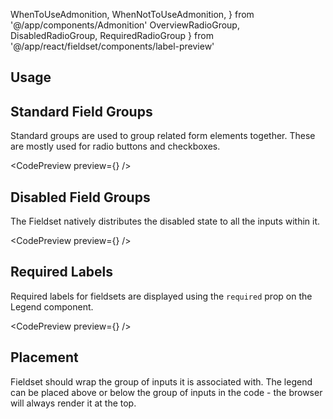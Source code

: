 ---
---

  WhenToUseAdmonition,
  WhenNotToUseAdmonition,
} from '@/app/components/Admonition'
  OverviewRadioGroup,
  DisabledRadioGroup,
  RequiredRadioGroup
} from '@/app/react/fieldset/components/label-preview'

## Usage

<WhenToUseAdmonition description="When you are displaying a group of Radio inputs or Checkboxes in the UI." />

<WhenNotToUseAdmonition description="You should not group inputs unless they are related to a single name context." />

## Standard Field Groups

Standard groups are used to group related form elements together. These are mostly used for radio buttons and checkboxes.

<CodePreview preview={<OverviewRadioGroup />} />

<SquigglyDivider />

## Disabled Field Groups

The Fieldset natively distributes the disabled state to all the inputs within it.

<CodePreview preview={<DisabledRadioGroup />} />

<SquigglyDivider />

## Required Labels

Required labels for fieldsets are displayed using the `required` prop on the Legend component.

<CodePreview preview={<RequiredRadioGroup />} />

<SquigglyDivider />

## Placement

Fieldset should wrap the group of inputs it is associated with. The legend can be placed above or below the group of inputs in the code - the browser will always render it at the top.